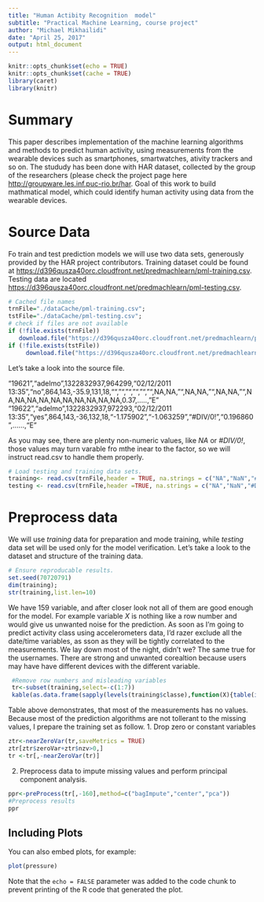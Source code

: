 ```yaml
---
title: "Human Actibity Recognition  model"
subtitle: "Practical Machine Learning, course project"
author: "Michael Mikhailidi"
date: "April 25, 2017"
output: html_document
---
```


```r
knitr::opts_chunk$set(echo = TRUE)
knitr::opts_chunk$set(cache = TRUE)
library(caret)
library(knitr)

```

# Summary

This paper describes implementation  of the machine learning algorithms and methods to  predict  human activity, using measurements from the wearable devices such as smartphones, smartwatches, ativity trackers and so on. 
The stududy has been done with HAR dataset, collected by the group of the researchers (please check the project page here [http://groupware.les.inf.puc-rio.br/har](http://groupware.les.inf.puc-rio.br/har).
Goal of this work to build mathmatical model, which could identify human activity using data from the wearable devices. 

# Source Data
Fo train and test prediction models we will use two data sets, generously provided by the HAR project contributors. 
Training dataset could be found at [https://d396qusza40orc.cloudfront.net/predmachlearn/pml-training.csv](https://d396qusza40orc.cloudfront.net/predmachlearn/pml-training.csv).
Testing data are located [https://d396qusza40orc.cloudfront.net/predmachlearn/pml-testing.csv](https://d396qusza40orc.cloudfront.net/predmachlearn/pml-testing.csv).

```r
# Cached file names
trnFile="./dataCache/pml-training.csv";
tstFile="./dataCache/pml-testing.csv";
# check if files are not available
if (!file.exists(trnFile)) 
   download.file("https://d396qusza40orc.cloudfront.net/predmachlearn/pml-training.csv",trnFile,method="auto");
if (!file.exists(tstFile)) 
     download.file("https://d396qusza40orc.cloudfront.net/predmachlearn/pml-testing.csv",tstFile,method="auto");
```
Let's take a look into the source file. 

"19621","adelmo",1322832937,964299,"02/12/2011 13:35","no",864,143,-35.9,131,18,"","","","","","",NA,NA,"",NA,NA,"",NA,NA,"",NA,NA,NA,NA,NA,NA,NA,NA,NA,NA,0.37,.....,"E"
"19622","adelmo",1322832937,972293,"02/12/2011 13:35","yes",864,143,-36,132,18,"-1.175902","-1.063259","#DIV/0!","0.196860",......,"E"

As you may see, there are plenty non-numeric values, like *NA* or *#DIV/0!*, those values may turn varable fro mthe inear to the factor, so we will instruct read.csv to handle them properly.

```r
# Load testing and training data sets.
training<- read.csv(trnFile,header = TRUE, na.strings = c("NA","NaN","#DIV/0!"));
testing <- read.csv(trnFile,header =TRUE, na.strings = c("NA","NaN","#DIV/0!"));
```
# Preprocess  data

We will use _training_ data for preparation and mode training, while  _testing_  data set will be used only for the model verification. Let's take a look to the dataset and  structure of the training data. 
```r
# Ensure reproducable results.
set.seed(70720791)
dim(training);
str(training,list.len=10)
```

We have 159 variable, and after closer look not all of them are good enough for the model. For example variable  *X* is nothing like a row number and would give us unwanted noise for the prediction. As soon as I'm going to  predict activity class using accelerometers data, I'd razer exclude all the date/time variables, as sson as they will be tightly correlated to the measurements. We lay down most of the night, didn't we? The same  true for the usernames. There are strong and unwanted corealtion because  users may have have different devices with the different variable. 

```r
 #Remove row numbers and misleading variables
 tr<-subset(training,select=-c(1:7))
 kable(as.data.frame(sapply(levels(training$classe),function(X){table(is.na(training[training$classe == X,]))})))

```
Table above demonstrates, that most of the measurements has no values. Because most of the prediction algorithms are not tollerant to the missing values, I prepare the training set  as follow. 
1. Drop zero or constant variables   
```r
ztr<-nearZeroVar(tr,saveMetrics = TRUE)
ztr[ztr$zeroVar+ztr$nzv>0,]
tr <-tr[,-nearZeroVar(tr)]
``` 
2. Preprocess data to impute missing values and perform principal component analysis.
```r
ppr<-preProcess(tr[,-160],method=c("bagImpute","center","pca"))
#Preprocess results
ppr
```


## Including Plots

You can also embed plots, for example:

```r
plot(pressure)
```

Note that the `echo = FALSE` parameter was added to the code chunk to prevent printing of the R code that generated the plot.
